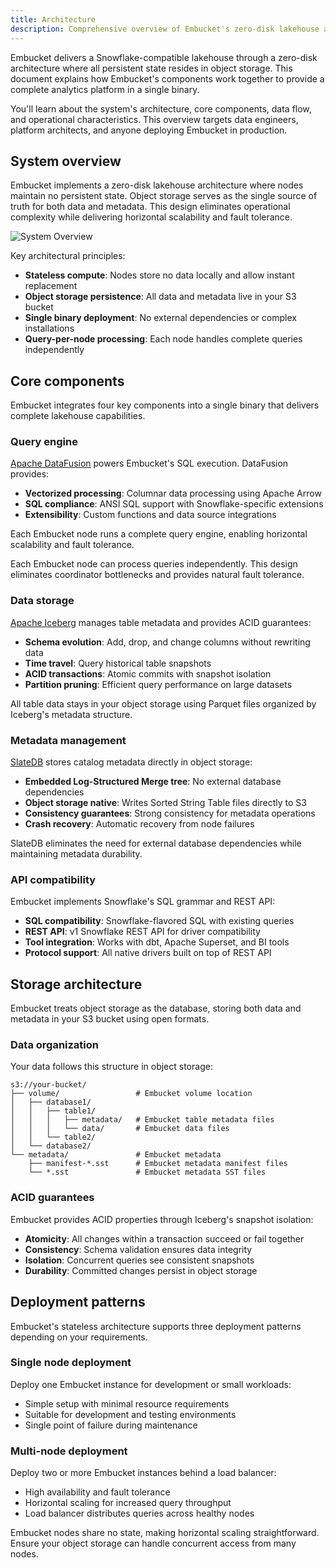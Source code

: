 ```yaml
---
title: Architecture
description: Comprehensive overview of Embucket's zero-disk lakehouse architecture, core components, and system design principles
---
```



Embucket delivers a Snowflake-compatible lakehouse through a zero-disk architecture where all persistent state resides in object storage. This document explains how Embucket's components work together to provide a complete analytics platform in a single binary.

You'll learn about the system's architecture, core components, data flow, and operational characteristics. This overview targets data engineers, platform architects, and anyone deploying Embucket in production.

## System overview

Embucket implements a zero-disk lakehouse architecture where nodes maintain no persistent state. Object storage serves as the single source of truth for both data and metadata. This design eliminates operational complexity while delivering horizontal scalability and fault tolerance.

![System Overview](architecture.png)

Key architectural principles:

- **Stateless compute**: Nodes store no data locally and allow instant replacement
- **Object storage persistence**: All data and metadata live in your S3 bucket
- **Single binary deployment**: No external dependencies or complex installations
- **Query-per-node processing**: Each node handles complete queries independently

## Core components

Embucket integrates four key components into a single binary that delivers complete lakehouse capabilities.

### Query engine

[Apache DataFusion](https://datafusion.apache.org/) powers Embucket's SQL execution. DataFusion provides:

- **Vectorized processing**: Columnar data processing using Apache Arrow
- **SQL compliance**: ANSI SQL support with Snowflake-specific extensions
- **Extensibility**: Custom functions and data source integrations

Each Embucket node runs a complete query engine, enabling horizontal scalability and fault tolerance.

<Aside type="note">
  Each Embucket node can process queries independently. This design eliminates coordinator
  bottlenecks and provides natural fault tolerance.
</Aside>

### Data storage

[Apache Iceberg](https://iceberg.apache.org/) manages table metadata and provides ACID guarantees:

- **Schema evolution**: Add, drop, and change columns without rewriting data
- **Time travel**: Query historical table snapshots
- **ACID transactions**: Atomic commits with snapshot isolation
- **Partition pruning**: Efficient query performance on large datasets

All table data stays in your object storage using Parquet files organized by Iceberg's metadata structure.

### Metadata management

[SlateDB](https://slatedb.io/) stores catalog metadata directly in object storage:

- **Embedded Log-Structured Merge tree**: No external database dependencies
- **Object storage native**: Writes Sorted String Table files directly to S3
- **Consistency guarantees**: Strong consistency for metadata operations
- **Crash recovery**: Automatic recovery from node failures

SlateDB eliminates the need for external database dependencies while maintaining metadata durability.

### API compatibility

Embucket implements Snowflake's SQL grammar and REST API:

- **SQL compatibility**: Snowflake-flavored SQL with existing queries
- **REST API**: v1 Snowflake REST API for driver compatibility
- **Tool integration**: Works with dbt, Apache Superset, and BI tools
- **Protocol support**: All native drivers built on top of REST API

## Storage architecture

Embucket treats object storage as the database, storing both data and metadata in your S3 bucket using open formats.

### Data organization

Your data follows this structure in object storage:

```
s3://your-bucket/
├── volume/                 # Embucket volume location
│   ├── database1/
│   │   ├── table1/
│   │   │   ├── metadata/   # Embucket table metadata files
│   │   │   └── data/       # Embucket data files
│   │   └── table2/
│   └── database2/
└── metadata/               # Embucket metadata
    ├── manifest-*.sst      # Embucket metadata manifest files
    └── *.sst               # Embucket metadata SST files

```

### ACID guarantees

Embucket provides ACID properties through Iceberg's snapshot isolation:

- **Atomicity**: All changes within a transaction succeed or fail together
- **Consistency**: Schema validation ensures data integrity
- **Isolation**: Concurrent queries see consistent snapshots
- **Durability**: Committed changes persist in object storage

## Deployment patterns

Embucket's stateless architecture supports three deployment patterns depending on your requirements.

### Single node deployment

Deploy one Embucket instance for development or small workloads:

- Simple setup with minimal resource requirements
- Suitable for development and testing environments
- Single point of failure during maintenance

### Multi-node deployment

Deploy two or more Embucket instances behind a load balancer:

- High availability and fault tolerance
- Horizontal scaling for increased query throughput
- Load balancer distributes queries across healthy nodes

<Aside type="caution">
  Embucket nodes share no state, making horizontal scaling straightforward. Ensure your object
  storage can handle concurrent access from many nodes.
</Aside>
